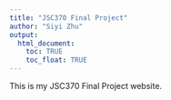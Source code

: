 ```yaml
---
title: "JSC370 Final Project"
author: "Siyi Zhu"
output:
  html_document:
    toc: TRUE
    toc_float: TRUE
---
```


This is my JSC370 Final Project website.
